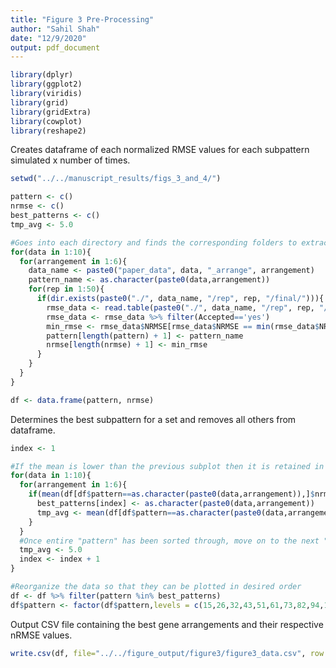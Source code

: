 ```yaml
---
title: "Figure 3 Pre-Processing"
author: "Sahil Shah"
date: "12/9/2020"
output: pdf_document
---
```


```r

library(dplyr)
library(ggplot2)
library(viridis)
library(grid)
library(gridExtra)
library(cowplot)
library(reshape2)
```

Creates dataframe of each normalized RMSE values for each subpattern simulated x number of times.

```r

setwd("../../manuscript_results/figs_3_and_4/")

pattern <- c()
nrmse <- c()
best_patterns <- c()
tmp_avg <- 5.0

#Goes into each directory and finds the corresponding folders to extract normalized RMSE data for each subpattern ran
for(data in 1:10){
  for(arrangement in 1:6){
    data_name <- paste0("paper_data", data, "_arrange", arrangement)
    pattern_name <- as.character(paste0(data,arrangement))
    for(rep in 1:50){
      if(dir.exists(paste0("./", data_name, "/rep", rep, "/final/"))){
        rmse_data <- read.table(paste0("./", data_name, "/rep", rep, "/final/rmse_data.tsv"), header=TRUE)
        rmse_data <- rmse_data %>% filter(Accepted=='yes')
        min_rmse <- rmse_data$NRMSE[rmse_data$NRMSE == min(rmse_data$NRMSE)]
        pattern[length(pattern) + 1] <- pattern_name
        nrmse[length(nrmse) + 1] <- min_rmse
      }
    }
  }
}

df <- data.frame(pattern, nrmse)

```

Determines the best subpattern for a set and removes all others from dataframe.

```r

index <- 1

#If the mean is lower than the previous subplot then it is retained in the dataframe
for(data in 1:10){
  for(arrangement in 1:6){
    if(mean(df[df$pattern==as.character(paste0(data,arrangement)),]$nrmse) < tmp_avg){
      best_patterns[index] <- as.character(paste0(data,arrangement))
      tmp_avg <- mean(df[df$pattern==as.character(paste0(data,arrangement)),]$nrmse)
    }
  }
  #Once entire "pattern" has been sorted through, move on to the next "pattern"
  tmp_avg <- 5.0
  index <- index + 1
}

#Reorganize the data so that they can be plotted in desired order
df <- df %>% filter(pattern %in% best_patterns)
df$pattern <- factor(df$pattern,levels = c(15,26,32,43,51,61,73,82,94,104))

```

Output CSV file containing the best gene arrangements and their respective nRMSE values.

```r

write.csv(df, file="../../figure_output/figure3/figure3_data.csv", row.names=FALSE)

```
